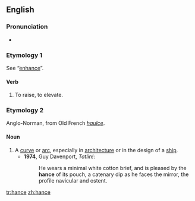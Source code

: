 {{also|Hance}}
==English==

===Pronunciation===
* {{IPA|/hɑːns/|lang=en}}

===Etymology 1===
See “[[enhance]]”.

====Verb====
{{en-verb|hanc}}

# {{context|transitive|obsolete|lang=en}} To raise, to elevate.
#: {{rfquotek|Lydgate}}

===Etymology 2===
Anglo-Norman, from Old French ''[[haulce]]''.

====Noun====
{{en-noun}}

# A [[curve]] or [[arc]], especially in [[architecture]] or in the design of a [[ship]].
#* '''1974''', Guy Davenport, ''Tatlin!'':
#*: He wears a minimal white cotton brief, and is pleased by the '''hance''' of its pouch, a catenary dip as he faces the mirror, the profile navicular and ostent.

[[tr:hance]]
[[zh:hance]]